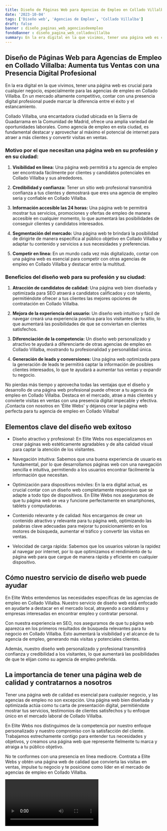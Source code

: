 ```yaml
---
title: Diseño de Páginas Web para Agencias de Empleo en Collado Villalba
date: '2023-10-04'
tags: ['Diseño web', 'Agencias de Empleo', 'Collado Villalba']
draft: false
banner : diseño_paginas_web_agenciasdeempleo
fondoBanner : diseño_pagina_web_colladovillalba
summary: En la era digital en la que vivimos, tener una página web es crucial para cualquier negocio, especialmente para las agencias de empleo en Collado Villalba. En un mercado altamente competitivo, contar con una presencia digital profesional puede marcar la diferencia entre el éxito y el estancamiento.
---
```


## Diseño de Páginas Web para Agencias de Empleo en Collado Villalba: Aumenta tus Ventas con una Presencia Digital Profesional

En la era digital en la que vivimos, tener una página web es crucial para cualquier negocio, especialmente para las agencias de empleo en Collado Villalba. En un mercado altamente competitivo, contar con una presencia digital profesional puede marcar la diferencia entre el éxito y el estancamiento.

Collado Villalba, una encantadora ciudad ubicada en la Sierra de Guadarrama en la Comunidad de Madrid, ofrece una amplia variedad de oportunidades laborales. Como agencia de empleo en esta ciudad, es fundamental destacar y aprovechar al máximo el potencial de internet para atraer a más clientes y convertir visitas en ventas.

### Motivo por el que necesitan una página web en su profesión y en su ciudad:

1. **Visibilidad en línea:** Una página web permitirá a tu agencia de empleo ser encontrada fácilmente por clientes y candidatos potenciales en Collado Villalba y sus alrededores.

2. **Credibilidad y confianza:** Tener un sitio web profesional transmitirá confianza a tus clientes y demostrará que eres una agencia de empleo seria y confiable en Collado Villalba.

3. **Información accesible las 24 horas:** Una página web te permitirá mostrar tus servicios, promociones y ofertas de empleo de manera accesible en cualquier momento, lo que aumentará las posibilidades de conseguir clientes y candidatos interesados.

4. **Segmentación del mercado:** Una página web te brindará la posibilidad de dirigirte de manera específica al público objetivo en Collado Villalba y adaptar tu contenido y servicios a sus necesidades y preferencias.

5. **Competir en línea:** En un mundo cada vez más digitalizado, contar con una página web es esencial para competir con otras agencias de empleo en Collado Villalba y destacar entre la multitud.

### Beneficios del diseño web para su profesión y su ciudad:

1. **Atracción de candidatos de calidad:** Una página web bien diseñada y optimizada para SEO atraerá a candidatos calificados y con talento, permitiéndote ofrecer a tus clientes las mejores opciones de contratación en Collado Villalba.

2. **Mejora de la experiencia del usuario:** Un diseño web intuitivo y fácil de navegar creará una experiencia positiva para los visitantes de tu sitio, lo que aumentará las posibilidades de que se conviertan en clientes satisfechos.

3. **Diferenciación de la competencia:** Un diseño web personalizado y atractivo te ayudará a diferenciarte de otras agencias de empleo en Collado Villalba, mostrando tu profesionalidad y personalidad única.

4. **Generación de leads y conversiones:** Una página web optimizada para la generación de leads te permitirá captar la información de posibles clientes interesados, lo que te ayudará a aumentar tus ventas y expandir tu negocio.

No pierdas más tiempo y aprovecha todas las ventajas que el diseño y desarrollo de una página web profesional puede ofrecer a tu agencia de empleo en Collado Villalba. Destaca en el mercado, atrae a más clientes y convierte visitas en ventas con una presencia digital impecable y efectiva. ¡Contacta con nosotros en 'Élite Webs' y déjanos crear la página web perfecta para tu agencia de empleo en Collado Villalba!

<GifSeo />

<Cta />

## Elementos clave del diseño web exitoso

- Diseño atractivo y profesional: En Elite Webs nos especializamos en crear páginas web estéticamente agradables y de alta calidad visual para captar la atención de los visitantes.

- Navegación intuitiva: Sabemos que una buena experiencia de usuario es fundamental, por lo que desarrollamos páginas web con una navegación sencilla e intuitiva, permitiendo a los usuarios encontrar fácilmente la información que necesitan.

- Optimización para dispositivos móviles: En la era digital actual, es crucial contar con un diseño web completamente responsivo que se adapte a todo tipo de dispositivos. En Elite Webs nos aseguramos de que tu página web se vea y funcione perfectamente en smartphones, tablets y computadoras.

- Contenido relevante y de calidad: Nos encargamos de crear un contenido atractivo y relevante para tu página web, optimizando las palabras clave adecuadas para mejorar tu posicionamiento en los motores de búsqueda, aumentar el tráfico y convertir las visitas en ventas.

- Velocidad de carga rápida: Sabemos que los usuarios valoran la rapidez al navegar por internet, por lo que optimizamos el rendimiento de tu página web para que cargue de manera rápida y eficiente en cualquier dispositivo.

## Cómo nuestro servicio de diseño web puede ayudar

En Elite Webs entendemos las necesidades específicas de las agencias de empleo en Collado Villalba. Nuestro servicio de diseño web está enfocado en ayudarte a destacar en el mercado local, atrayendo a candidatos y empresas interesadas en encontrar empleo y contratar personal. 

Con nuestra experiencia en SEO, nos aseguramos de que tu página web aparezca en los primeros resultados de búsqueda relevantes para tu negocio en Collado Villalba. Esto aumentará la visibilidad y el alcance de tu agencia de empleo, generando más visitas y potenciales clientes.

Además, nuestro diseño web personalizado y profesional transmitirá confianza y credibilidad a los visitantes, lo que aumentará las posibilidades de que te elijan como su agencia de empleo preferida.

## La importancia de tener una página web de calidad y contratarnos a nosotros

Tener una página web de calidad es esencial para cualquier negocio, y las agencias de empleo no son excepción. Una página web bien diseñada y optimizada actúa como tu carta de presentación digital, permitiéndote mostrar tus servicios, testimonios de clientes satisfechos y tu enfoque único en el mercado laboral de Collado Villalba.

En Elite Webs nos distinguimos de la competencia por nuestro enfoque personalizado y nuestro compromiso con la satisfacción del cliente. Trabajamos estrechamente contigo para entender tus necesidades y objetivos, y creamos una página web que represente fielmente tu marca y atraiga a tu público objetivo.

No te conformes con una presencia en línea mediocre. Contrata a Elite Webs y obtén una página web de calidad que convierta las visitas en ventas, impulse tu negocio y te posicione como líder en el mercado de agencias de empleo en Collado Villalba.

<Video />

<CtaBot job='Agencias de Empleo' city='Collado Villalba'/>

<Gmaps query='Collado Villalba+españa+maps' />